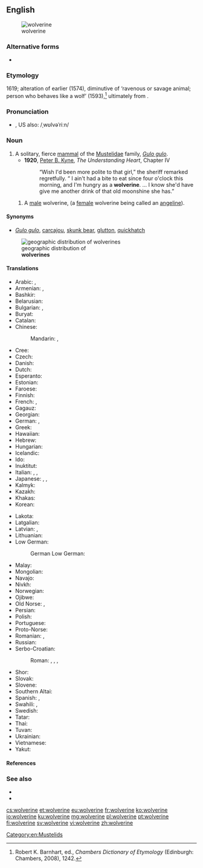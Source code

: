 {{also|Wolverine}}
==English==
[[Image:Wolverine.jpg|thumb|wolverine]]

===Alternative forms===
* {{l|en|wolverene}}

===Etymology===
1619; alteration of earlier {{m|en|wolvering}} (1574), diminutive of {{m|en|wolver}} ‘ravenous or savage animal; person who behaves like a wolf’ (1593),<ref>Robert K. Barnhart, ed., ''Chambers Dictionary of Etymology'' (Edinburgh: Chambers, 2008), 1242.</ref> ultimately from {{m|en|wolf}}.

===Pronunciation===
* {{IPA|/ˈwʊlvəˌriːn/|/ˈwɒlvəˌriːn/|lang=en}}, US also: /ˌwʊlvəˈriːn/

===Noun===
{{en-noun}}

# A solitary, fierce [[mammal]] of the [[Mustelidae]] family, ''[[Gulo gulo]]''.
#* '''1920''', [[w:Peter B. Kyne|Peter B. Kyne]], ''The Understanding Heart'', Chapter IV
#*: “Wish I'd been more polite to that girl,” the sheriff remarked regretfully. “ I ain't had a bite to eat since four o'clock this morning, and I'm hungry as a '''wolverine'''. … I know she'd have give me another drink of that old moonshine she has.”
## A [[male]] wolverine, (a [[female]] wolverine being called an [[angeline]]).

====Synonyms====
* {{sense|animal}} ''[[Gulo gulo]]'', [[carcajou]], [[skunk bear]], [[glutton]], [[quickhatch]]
[[File:Gulo gulo levila.png|thumb|geographic distribution of<br>'''wolverines''']]

====Translations====
{{trans-top|''Gulo gulo''}}
* Arabic: {{t|ar|شَرِه|m}}, {{t|ar|وُلْفِيرِين|m}}
* Armenian: {{t+|hy|կուղխ}}, {{t|hy|շատակերիկ}}
* Bashkir: {{t|ba|ҡоно|sc=Cyrl}}
* Belarusian: {{t|be|расама́ха|f}}
* Bulgarian: {{t|bg|росома́ха|f}}, {{t+|bg|ла́комец|m}}
* Buryat: {{t|bua|зээгэн}}
* Catalan: {{t|ca|golut|m}}
* Chinese:
*: Mandarin: {{t+|cmn|狼獾|tr=lánghuān|sc=Hani}}, {{t+|cmn|貂熊|tr=diāoxióng|sc=Hani}}
* Cree: {{t|cr|ᑮᐦᑲᐧᐦᐋᐦᑫᐤ|tr=kîhkwahâhkêw|sc=Cans}}
* Czech: {{t+|cs|rosomák|m}}
* Danish: {{t+|da|jærv|c}}
* Dutch: {{t+|nl|veelvraat}}
* Esperanto: {{t|eo|gulo}}
* Estonian: {{t|et|ahm}}
* Faroese: {{t|fo|jarvur|m}}
* Finnish: {{t+|fi|ahma}}
* French: {{t+|fr|glouton|m}}, {{t+|fr|carcajou|m}}
* Gagauz: {{t|gag|obur}}
* Georgian: {{t|ka|სამურავი}}
* German: {{t+|de|Vielfraß|m}}, {{t|de|Bärenmarder|m}}
* Greek: {{t|el|γούλβεριν|m}}
* Hawaiian: {{t|haw|woleweline}}
* Hebrew: {{t|he|גרגרן|m}} {{rftranslit|he}}
* Hungarian: {{t+|hu|rozsomák}}
* Icelandic: {{t|is|jarfi|m}}
* Ido: {{t|io|glutemo}}
* Inuktitut: {{t|iu|ᖃᕝᕕᒃ}}
* Italian: {{t+|it|ghiottone|m}}, {{t|it|volverina}}, {{t|it|ossifraga}}
* Japanese: {{t+|ja|クズリ|tr=kuzuri|sc=Jpan}}, {{t|ja|貂熊|sc=Jpan}}, {{t|ja|屈狸|sc=Jpan}}
* Kalmyk: {{t|xal|зеегн}}
* Kazakh: {{t|kk|құну|sc=Cyrl}}
* Khakas: {{t|kjh|хуну}}
* Korean: {{t|ko|울버린|sc=Kore}}
{{trans-mid}}
* Lakota: {{t|lkt|škečáthaŋka}}
* Latgalian: {{t|ltg|kņauss|tr=k'n'`äus's’}}
* Latvian: {{t|lv|āmrija|f}}, {{t|lv|tīnis|m}}
* Lithuanian: {{t|lt|ernis|m}}
* Low German:
*: German Low German: {{t|nds-de|Veelfraat|m}}
* Malay: {{t|ms|wolverin}}
* Mongolian: {{t|mn|нохой зээх}}
* Navajo: {{t|nv|niłchiis}}
* Nivkh: {{t|niv|к'узр̌|tr=k’uzrš|sc=Cyrl}}
* Norwegian: {{t+|no|jerv|m}}
* Ojibwe: {{t|oj|gwiingwa'aage}}
* Old Norse: {{t|non|jerfr|m}}, {{t|non|jarfr|m}}
* Persian: {{t|fa|ولورین|tr=volverin|sc=fa-Arab}}
* Polish: {{t+|pl|rosomak|m}}
* Portuguese: {{t|pt|carcaju|m}}
* Proto-Norse: {{t|gmq-pro|ᛖᚱᚨᚠᚨᛉ|m}}
* Romanian: {{t|ro|polifag american|m}}, {{t+|ro|gluton|m}}
* Russian: {{t+|ru|росома́ха|f}}
* Serbo-Croatian:
*: Roman: {{t|sh|gorska kuna|f}}, {{t|sh|rosomah|m}}, {{t+|sh|žderonja|m}}, {{t|sh|žderavac|m}}
* Shor: {{t|cjs|қуну|tr=qunu}}
* Slovak: {{t|sk|rosomák|m}}
* Slovene: {{t|sl|rosomáh|m}}
* Southern Altai: {{t|alt|јеекен|tr=ceeken}}
* Spanish: {{t+|es|glotón|m}}, {{t|es|carcayú|m}}
* Swahili: {{t|sw|fisi-milima}}, {{t|sw|wolverini}}
* Swedish: {{t+|sv|järv|c}}
* Tatar: {{t|tt|комагай}}
* Thai: {{t|th|วุลเวอรีน|tr=wunwer-reen|sc=Thai}}
* Tuvan: {{t|tyv|чекпе}}
* Ukrainian: {{t|uk|росома́ха|f}}
* Vietnamese: {{t|vi|chồn Gulo}}
* Yakut: {{t|sah|сиэгэн|sc=Cyrl}}
{{trans-bottom}}

====References====
<references/>

===See also===
* {{projectlink|wikipedia}}
* {{specieslite|Gulo gulo}}

[[Category:en:Mustelids]]

[[cs:wolverine]]
[[et:wolverine]]
[[eu:wolverine]]
[[fr:wolverine]]
[[ko:wolverine]]
[[io:wolverine]]
[[ku:wolverine]]
[[mg:wolverine]]
[[pl:wolverine]]
[[pt:wolverine]]
[[fi:wolverine]]
[[sv:wolverine]]
[[vi:wolverine]]
[[zh:wolverine]]
